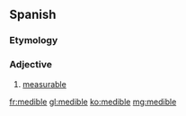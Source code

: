 ==Spanish==

===Etymology===
{{m|es|medir||to measure}}

===Adjective===
{{es-adj}}

# [[measurable]]

[[fr:medible]]
[[gl:medible]]
[[ko:medible]]
[[mg:medible]]